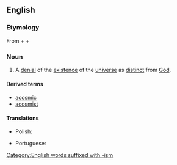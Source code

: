 ==English==
{{wikipedia|Acosmism|lang=en}}

===Etymology===
From {{etyl|grc|en}} {{m|grc|ἀ-||not|sc=polytonic}} + {{m|grc|κόσμος||world|sc=polytonic}} + {{m|en|ism}}

===Noun===
{{en-noun|-}}

# A [[denial]] of the [[existence]] of the [[universe]] as [[distinct]] from [[God]].

====Derived terms====
* [[acosmic]]
* [[acosmist]]

====Translations====
{{trans-top|denial of the existence of the universe as distinct from God}}
* Polish: {{t|pl|akosmizm}}
{{trans-mid}}
* Portuguese: {{t|pt|acosmismo|m}}
{{trans-bottom}}

[[Category:English words suffixed with -ism]]